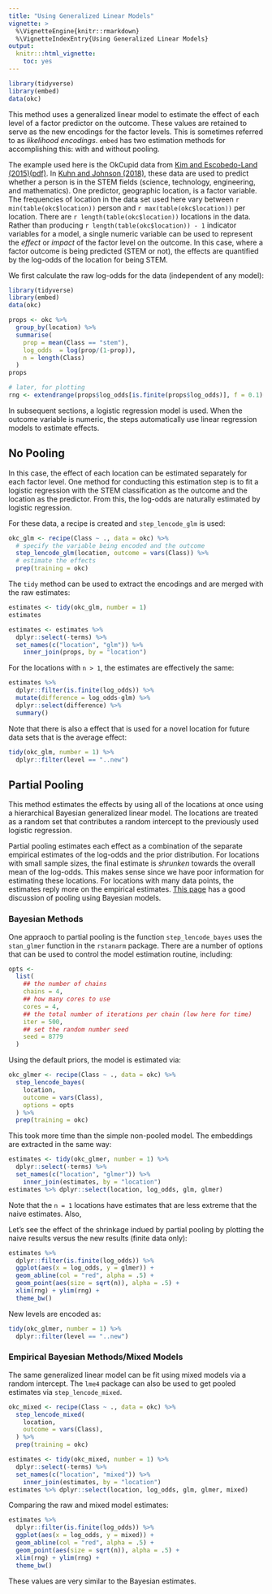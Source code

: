 ```yaml
---
title: "Using Generalized Linear Models"
vignette: >
  %\VignetteEngine{knitr::rmarkdown}
  %\VignetteIndexEntry{Using Generalized Linear Models}
output:
  knitr:::html_vignette:
    toc: yes
---
```



```r
library(tidyverse)
library(embed)
data(okc)
```

This method uses a generalized linear model to estimate the effect of each level of a factor predictor on the outcome. These values are retained to serve as the new encodings for the factor levels. This is sometimes referred to as _likelihood encodings_. `embed` has two estimation methods for accomplishing this: with and without pooling. 

The example used here is the OkCupid data from [Kim and Escobedo-Land (2015)(pdf)](http://www.amstat.org/publications/jse/v23n2/kim.pdf). In [Kuhn and Johnson (2018)](http://feat.engineering), these data are used to predict whether a person is in the STEM fields (science, technology, engineering, and mathematics). One predictor, geographic location, is a factor variable. The frequencies of location in the data set used here vary between `r min(table(okc$location))` person and `r max(table(okc$location))` per location. There are `r length(table(okc$location))` locations in the data. Rather than producing `r length(table(okc$location)) - 1` indicator variables for a model, a single numeric variable can be used to represent the _effect_ or _impact_ of the factor level on the outcome. In this case, where a factor outcome is being predicted (STEM or not), the effects are quantified by the log-odds of the location for being STEM.  

We first calculate the raw log-odds for the data (independent of any model):

```r
library(tidyverse)
library(embed)
data(okc)

props <- okc %>%
  group_by(location) %>%
  summarise(
    prop = mean(Class == "stem"),
    log_odds  = log(prop/(1-prop)),
    n = length(Class)
  ) 
props

# later, for plotting
rng <- extendrange(props$log_odds[is.finite(props$log_odds)], f = 0.1)
```

In subsequent sections, a logistic regression model is used. When the outcome variable is numeric, the steps automatically use linear regression models to estimate effects. 

## No Pooling

In this case, the effect of each location can be estimated separately for each factor level. One method for conducting this estimation step is to fit a logistic regression with the STEM classification as the outcome and the location as the predictor. From this, the log-odds are naturally estimated by logistic regression. 

For these data, a recipe is created and `step_lencode_glm` is used:

```r
okc_glm <- recipe(Class ~ ., data = okc) %>%
  # specify the variable being encoded and the outcome
  step_lencode_glm(location, outcome = vars(Class)) %>%
  # estimate the effects
  prep(training = okc)
```

The `tidy` method can be used to extract the encodings and are merged with the raw estimates:

```r
estimates <- tidy(okc_glm, number = 1)
estimates

estimates <- estimates %>% 
  dplyr::select(-terms) %>%
  set_names(c("location", "glm")) %>%
    inner_join(props, by = "location")
```

For the locations with `n > 1`, the estimates are effectively the same:

```r
estimates %>%
  dplyr::filter(is.finite(log_odds)) %>%
  mutate(difference = log_odds-glm) %>%
  dplyr::select(difference) %>%
  summary()
```

Note that there is also a effect that is used for a novel location for future data sets that is the average effect:

```r
tidy(okc_glm, number = 1) %>%
  dplyr::filter(level == "..new") 
```

## Partial Pooling

This method estimates the effects by using all of the locations at once using a hierarchical Bayesian generalized linear model. The locations are treated as a random set that contributes a random intercept to the previously used logistic regression. 

Partial pooling estimates each effect as a combination of the separate empirical estimates of the log-odds and the prior distribution. For locations with small sample sizes, the final estimate is _shrunken_ towards the overall mean of the log-odds. This makes sense since we have poor information for estimating these locations. For locations with many data points, the estimates reply more on the empirical estimates. [This page](https://cran.r-project.org/web/packages/rstanarm/vignettes/glmer.html) has a good discussion of pooling using Bayesian models. 
 
### Bayesian Methods

One appraoch to partial pooling is the function `step_lencode_bayes` uses the `stan_glmer` function in the `rstanarm` package. There are a number of options that can be used to control the model estimation routine, including:

```r
opts <- 
  list(
    ## the number of chains
    chains = 4,
    ## how many cores to use 
    cores = 4,
    ## the total number of iterations per chain (low here for time)
    iter = 500,
    ## set the random number seed
    seed = 8779
  )
```

Using the default priors, the model is estimated via:

```r
okc_glmer <- recipe(Class ~ ., data = okc) %>%
  step_lencode_bayes(
    location,
    outcome = vars(Class),
    options = opts
  ) %>% 
  prep(training = okc)
```

This took more time than the simple non-pooled model. The embeddings are extracted in the same way:

```r
estimates <- tidy(okc_glmer, number = 1) %>% 
  dplyr::select(-terms) %>%
  set_names(c("location", "glmer")) %>%
    inner_join(estimates, by = "location")
estimates %>% dplyr::select(location, log_odds, glm, glmer)
```

Note that the `n = 1` locations have estimates that are less extreme that the naive estimates. Also, 

Let's see the effect of the shrinkage indued by partial pooling by plotting the naive results versus the new results (finite data only):

```r
estimates %>%
  dplyr::filter(is.finite(log_odds)) %>%
  ggplot(aes(x = log_odds, y = glmer)) + 
  geom_abline(col = "red", alpha = .5) + 
  geom_point(aes(size = sqrt(n)), alpha = .5) + 
  xlim(rng) + ylim(rng) +
  theme_bw()
```

New levels are encoded as:

```r
tidy(okc_glmer, number = 1) %>%
  dplyr::filter(level == "..new") 
```

### Empirical Bayesian Methods/Mixed Models

The same generalized linear model can be fit using mixed models via a random intercept. The `lme4` package can also be used to get pooled estimates via `step_lencode_mixed`.

```r
okc_mixed <- recipe(Class ~ ., data = okc) %>%
  step_lencode_mixed(
    location,
    outcome = vars(Class),
  ) %>% 
  prep(training = okc)

estimates <- tidy(okc_mixed, number = 1) %>% 
  dplyr::select(-terms) %>%
  set_names(c("location", "mixed")) %>%
    inner_join(estimates, by = "location")
estimates %>% dplyr::select(location, log_odds, glm, glmer, mixed)
```

Comparing the raw and mixed model estimates:

```r
estimates %>%
  dplyr::filter(is.finite(log_odds)) %>%
  ggplot(aes(x = log_odds, y = mixed)) + 
  geom_abline(col = "red", alpha = .5) + 
  geom_point(aes(size = sqrt(n)), alpha = .5) + 
  xlim(rng) + ylim(rng) +
  theme_bw()
```

These values are very similar to the Bayesian estimates. 